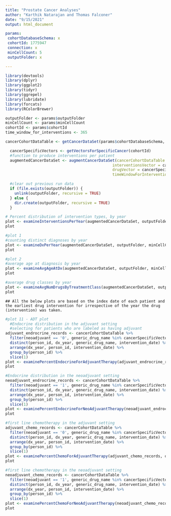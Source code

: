 ```yaml
---
title: "Prostate Cancer Analyses"
author: "Karthik Natarajan and Thomas Falconer"
date: "9/15/2021"
output: html_document

params:
 cohortDatabaseSchema: x
 cohortId: 1775947
 connection: x
 minCellCount: 5
 outputFolder: x

---
```


```r
library(devtools)
library(dplyr)
library(ggplot2)
library(tidyr)
library(ggrepel)
library(lubridate)
library(forcats)
library(RColorBrewer)
```

```r
outputFolder <- params$outputFolder
minCellCount <- params$minCellCount
cohortId <- params$cohortId
time_window_for_interventions <- 365

cancerCohortDataTable <- getCancerDataSet(params$cohortDatabaseSchema, params$cohortId, params$connection)
```

```r
  cancerSpecificVectors <- getVectorsForSpecificCancer(cohortId)
  #function to produce interventions per patient
  augmentedCancerDataSet <- augmentCancerDataSet(cancerCohortDataTable = cancerCohortDataTable,
                                               interventionsVector = cancerSpecificVectors$interventions,
                                               drugVector = cancerSpecificVectors$drugs_vector,
                                               timeWindowForInterventions = time_window_for_interventions)

  #clear out previous run data
  if (file.exists(outputFolder)) {
    unlink(outputFolder, recursive = TRUE)
  } else {
    dir.create(outputFolder, recursive = TRUE)
  }
```
```r
# Percent distribution of intervention types, by year
plot <- examineInterventionsPerYear(augmentedCancerDataSet, outputFolder, minCellCount)
plot
```

```r
#plot 1
#counting distinct diagnoses by year
plot <- examineDxPerYear(augmentedCancerDataSet, outputFolder, minCellCount)
plot
```

```r
#plot 2
#average age at diagnosis by year
plot <- examineAvgAgeAtDx(augmentedCancerDataSet, outputFolder, minCellCount)
plot
```
```r
#average drug classes by year
plot <- examineAvgNumDrugsByTreatmentClass(augmentedCancerDataSet, outputFolder, minCellCount)
plot
```
```
## All the below plots are based on the index date of each patient and the earliest drug intervention for irrespective of the year the drug (intervention) was taken.
```

```r
#plot 11 - ADT plot
  #Endocrine distribution in the adjuvant setting
  #selecting for patients who are labeled as having adjuvant
adjuvant_endrocrine_records <- cancerCohortDataTable %>%
  filter(neoadjuvant == '0', generic_drug_name %in% cancerSpecificVectors$endocrine_drugs) %>%
  distinct(person_id, dx_year, generic_drug_name, intervention_date) %>%
  arrange(dx_year, person_id, intervention_date) %>%
  group_by(person_id) %>%
  slice(1)
plot <- examinePercentEndocrineForAdjuvantTherapy(adjuvant_endrocrine_records, outputFolder, minCellCount)
plot
```

```r
#Endocrine distribution in the neoadjuvant setting
neoadjuvant_endrocrine_records <- cancerCohortDataTable %>%
  filter(neoadjuvant == '1', generic_drug_name %in% cancerSpecificVectors$endocrine_drugs) %>%
  distinct(person_id, dx_year, generic_drug_name, intervention_date) %>%
  arrange(dx_year, person_id, intervention_date) %>%
  group_by(person_id) %>%
  slice(1)
plot <- examinePercentEndocrineForNeoAdjuvantTherapy(neoadjuvant_endrocrine_records, outputFolder, minCellCount)
plot
```
```r
#first line chemotherapy in the adjuvant setting
adjuvant_chemo_records <- cancerCohortDataTable %>%
  filter(neoadjuvant == '0', generic_drug_name %in% cancerSpecificVectors$chemo_drugs) %>%
  distinct(person_id, dx_year, generic_drug_name, intervention_date) %>%
  arrange(dx_year, person_id, intervention_date) %>%
  group_by(person_id) %>%
  slice(1)
plot <- examinePercentChemoForAdjuvantTherapy(adjuvant_chemo_records, outputFolder, minCellCount)
plot
```
```r
#first line chemotherapy in the neoadjuvant setting
neoadjuvant_chemo_records <- cancerCohortDataTable %>%
  filter(neoadjuvant == '1', generic_drug_name %in% cancerSpecificVectors$chemo_drugs) %>%
  distinct(person_id, dx_year, generic_drug_name, intervention_date) %>%
  arrange(dx_year, person_id, intervention_date) %>%
  group_by(person_id) %>%
  slice(1)
plot <- examinePercentChemoForNeoAdjuvantTherapy(neoadjuvant_chemo_records, outputFolder, minCellCount)
plot
```
